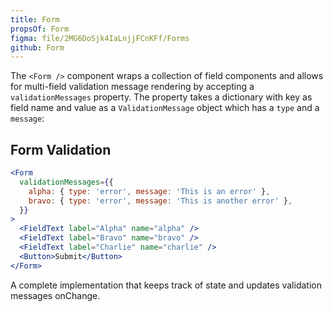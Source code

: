 ```yaml
---
title: Form
propsOf: Form
figma: file/2MG6DoSjk4IaLnjjFCnKFf/Forms
github: Form
---
```



The `<Form />` component wraps a collection of field components and allows for multi-field validation message rendering by accepting a `validationMessages` property. The property takes a dictionary with key as field name and value as a `ValidationMessage` object which has a `type` and a `message`:

## Form Validation

```jsx
<Form
  validationMessages={{
    alpha: { type: 'error', message: 'This is an error' },
    bravo: { type: 'error', message: 'This is another error' },
  }}
>
  <FieldText label="Alpha" name="alpha" />
  <FieldText label="Bravo" name="bravo" />
  <FieldText label="Charlie" name="charlie" />
  <Button>Submit</Button>
</Form>
```

A complete implementation that keeps track of state and updates validation messages onChange.

<FormValidationDemo />
